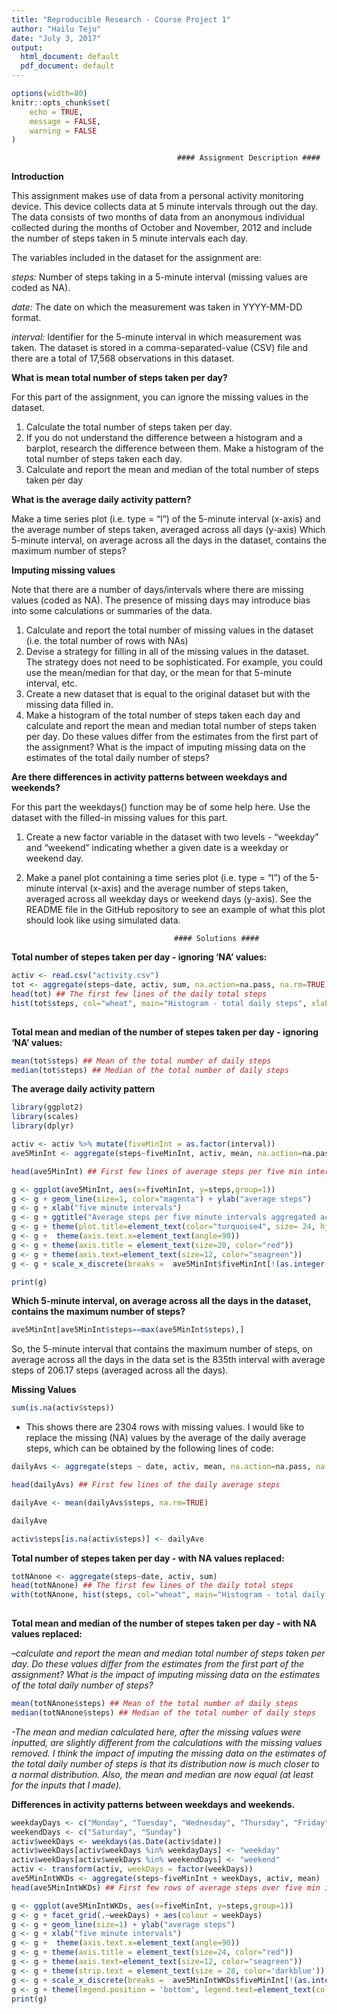 ```yaml
---
title: "Reproducible Research - Course Project 1"
author: "Hailu Teju"
date: "July 3, 2017"
output:
  html_document: default
  pdf_document: default
---
```


```r
options(width=80)
knitr::opts_chunk$set(
	echo = TRUE,
	message = FALSE,
	warning = FALSE
)
```


                                         #### Assignment Description ####
**Introduction**

This assignment makes use of data from a personal activity monitoring device. This device collects data at 5 minute intervals through out the day. The data consists of two months of data from an anonymous individual collected during the months of October and November, 2012 and include the number of steps taken in 5 minute intervals each day.

The variables included in the dataset for the assignment are:

*steps:* Number of steps taking in a 5-minute interval (missing values are coded as NA).

*date:* The date on which the measurement was taken in YYYY-MM-DD format.

*interval:* Identifier for the 5-minute interval in which measurement was taken.
The dataset is stored in a comma-separated-value (CSV) file and there are a total of 17,568 observations in this dataset.


**What is mean total number of steps taken per day?**

For this part of the assignment, you can ignore the missing values in the dataset.

1. Calculate the total number of steps taken per day.
2. If you do not understand the difference between a histogram and a barplot, research the difference between them. Make a histogram of the total number of steps taken each day.
3. Calculate and report the mean and median of the total number of steps taken per day

**What is the average daily activity pattern?**

Make a time series plot (i.e. type = "l") of the 5-minute interval (x-axis) and the average number of steps taken, averaged across all days (y-axis) Which 5-minute interval, on average across all the days in the dataset, contains the maximum number of steps?

**Imputing missing values**

Note that there are a number of days/intervals where there are missing values (coded as NA). The presence of missing days may introduce bias into some calculations or summaries of the data.

1. Calculate and report the total number of missing values in the dataset (i.e. the total number of rows with NAs)
2. Devise a strategy for filling in all of the missing values in the dataset. The strategy does not need to be sophisticated. For example, you could use the mean/median for that day, or the mean for that 5-minute interval, etc.
3. Create a new dataset that is equal to the original dataset but with the missing data filled in.
4. Make a histogram of the total number of steps taken each day and calculate and report the mean and median total number of steps taken per day. Do these values differ from the estimates from the first part of the assignment? What is the impact of imputing missing data on the estimates of the total daily number of steps?

**Are there differences in activity patterns between weekdays and weekends?**

For this part the weekdays() function may be of some help here. Use the dataset with the filled-in missing values for this part.

1. Create a new factor variable in the dataset with two levels - "weekday" and "weekend" indicating whether a given date is a weekday or weekend day.
2. Make a panel plot containing a time series plot (i.e. type = "l") of the 5-minute interval (x-axis) and the average number of steps taken, averaged across all weekday days or weekend days (y-axis). See the README file in the GitHub repository to see an example of what this plot should look like using simulated data. 

                                        #### Solutions ####
                                        
**Total number of stepes taken per day - ignoring 'NA' values:**
```r

activ <- read.csv("activity.csv")
tot <- aggregate(steps~date, activ, sum, na.action=na.pass, na.rm=TRUE)
head(tot) ## The first few lines of the daily total steps
hist(tot$steps, col="wheat", main="Histogram - total daily steps", xlab="Total daily steps", ylab="Frequency", font.lab=2, col.lab="darkblue", col.main="forestgreen")
        
```

**Total mean and median of the number of stepes taken per day - ignoring 'NA' values:**

```r
mean(tot$steps) ## Mean of the total number of daily steps
median(tot$steps) ## Median of the total number of daily steps
```

**The average daily activity pattern**

```r
library(ggplot2)
library(scales)
library(dplyr)

activ <- activ %>% mutate(fiveMinInt = as.factor(interval))
ave5MinInt <- aggregate(steps~fiveMinInt, activ, mean, na.action=na.pass,na.rm=TRUE)

head(ave5MinInt) ## First few lines of average steps per five min interval

g <- ggplot(ave5MinInt, aes(x=fiveMinInt, y=steps,group=1)) 
g <- g + geom_line(size=1, color="magenta") + ylab("average steps")
g <- g + xlab("five minute intervals")
g <- g + ggtitle("Average steps per five minute intervals aggregated across all the days")
g <- g + theme(plot.title=element_text(color="turquoise4", size= 24, hjust=0.5))
g <- g +  theme(axis.text.x=element_text(angle=90)) 
g <- g + theme(axis.title = element_text(size=20, color="red"))
g <- g + theme(axis.text=element_text(size=12, color="seagreen")) 
g <- g + scale_x_discrete(breaks =  ave5MinInt$fiveMinInt[!(as.integer(ave5MinInt$fiveMinInt) %% 5)])

print(g)

```

**Which 5-minute interval, on average across all the days in the dataset, contains the maximum number of steps?**

```r
ave5MinInt[ave5MinInt$steps==max(ave5MinInt$steps),]

```

So, the 5-minute interval that contains the maximum number of steps, on average across all the days in the data set is the 835th interval with average steps of 206.17 steps (averaged across all the days).

**Missing Values**

```r
sum(is.na(activ$steps))
```
- This shows there are 2304 rows with missing values. I would like to replace the missing (NA) values by the average of the daily average steps, which can be obtained by the following lines of code:

```r
dailyAvs <- aggregate(steps ~ date, activ, mean, na.action=na.pass, na.rm=TRUE)

head(dailyAvs) ## First few lines of the daily average steps

dailyAve <- mean(dailyAvs$steps, na.rm=TRUE)

dailyAve

activ$steps[is.na(activ$steps)] <- dailyAve

```
**Total number of stepes taken per day - with NA values replaced:**
```r

totNAnone <- aggregate(steps~date, activ, sum)
head(totNAnone) ## The first few lines of the daily total steps
with(totNAnone, hist(steps, col="wheat", main="Histogram - total daily steps", xlab="Total daily steps", ylab="Frequency", font.lab=2, col.lab="darkblue", col.main="forestgreen"))
        
```

**Total mean and median of the number of stepes taken per day - with NA values replaced:**

*--calculate and report the mean and median total number of steps taken per day. Do these values differ from the estimates from the first part of the assignment? What is the impact of imputing missing data on the estimates of the total daily number of steps?*

```r
mean(totNAnone$steps) ## Mean of the total number of daily steps
median(totNAnone$steps) ## Median of the total number of daily steps
```
*-The mean and median calculated here, after the missing values were inputted, are slightly different from the calculations with the missing values removed. I think the impact of imputing the missing data on the estimates of the total daily number of steps is that its distribution now is much closer to a normal distribution. Also, the mean and median are now equal (at least for the inputs that I made).*

**Differences in activity patterns between weekdays and weekends.**

```r
weekdayDays <- c("Monday", "Tuesday", "Wednesday", "Thursday", "Friday")
weekendDays <- c("Saturday", "Sunday")
activ$weekDays <- weekdays(as.Date(activ$date))
activ$weekDays[activ$weekDays %in% weekdayDays] <- "weekday"
activ$weekDays[activ$weekDays %in% weekendDays] <- "weekend"
activ <- transform(activ, weekDays = factor(weekDays))
ave5MinIntWKDs <- aggregate(steps~fiveMinInt + weekDays, activ, mean)
head(ave5MinIntWKDs) ## First few rows of average steps over five min intervals aggregated over weekdays and weekends separately.

g <- ggplot(ave5MinIntWKDs, aes(x=fiveMinInt, y=steps,group=1)) 
g <- g + facet_grid(.~weekDays) + aes(colour = weekDays)
g <- g + geom_line(size=1) + ylab("average steps")
g <- g + xlab("five minute intervals")
g <- g +  theme(axis.text.x=element_text(angle=90)) 
g <- g + theme(axis.title = element_text(size=24, color="red"))
g <- g + theme(axis.text=element_text(size=12, color="seagreen"))
g <- g + theme(strip.text = element_text(size = 28, color='darkblue'))
g <- g + scale_x_discrete(breaks =  ave5MinIntWKDs$fiveMinInt[!(as.integer(ave5MinIntWKDs$fiveMinInt) %% 5)])
g <- g + theme(legend.position = 'bottom', legend.text=element_text(color='dodgerblue2', size=26)) 
print(g)
```